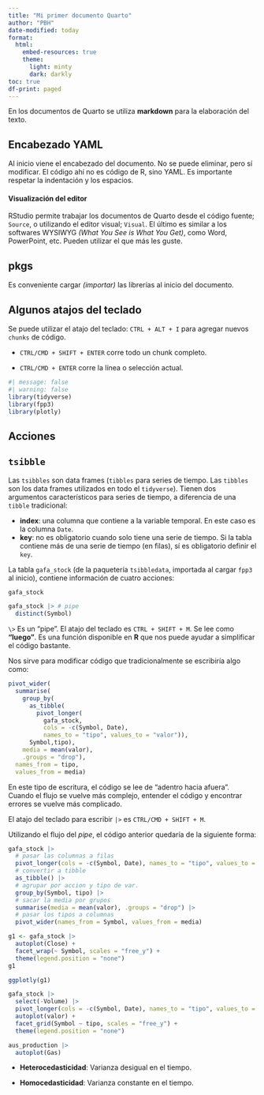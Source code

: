 ```yaml
---
title: "Mi primer documento Quarto"
author: "PBH"
date-modified: today
format: 
  html:
    embed-resources: true
    theme:
      light: minty
      dark: darkly
toc: true
df-print: paged
---
```




En los documentos de Quarto se utiliza **markdown** para la elaboración del texto.

:::{.callout-note collapse="true"}
## Encabezado YAML
Al inicio viene el encabezado del documento. No se puede eliminar, pero sí modificar. El código ahí no es código de R, sino YAML. Es importante respetar la indentación y los espacios.

#### Visualización del editor

RStudio permite trabajar los documentos de Quarto desde el código fuente; `Source`, o utilizando el editor visual; `Visual`. El último es similar a los softwares WYSIWYG *(What You See is What You Get)*, como Word, PowerPoint, etc. Pueden utilizar el que más les guste.

:::

## pkgs

Es conveniente cargar *(importar)* las librerías al inicio del documento.

:::{.callout-tip collapse="true"}
## Algunos atajos del teclado
Se puede utilizar el atajo del teclado: `CTRL + ALT + I` para agregar nuevos `chunks` de código.

-   `CTRL/CMD + SHIFT + ENTER` corre todo un chunk completo.

-   `CTRL/CMD + ENTER` corre la línea o selección actual.

:::

```r
#| message: false
#| warning: false
library(tidyverse)
library(fpp3)
library(plotly)
```

## Acciones

:::{.callout-note collapse="true"}
## `tsibble`

Las `tsibbles` son data frames (`tibbles` para series de tiempo. Las `tibbles` son los data frames utilizados en todo el `tidyverse`). Tienen dos argumentos característicos para series de tiempo, a diferencia de una `tibble` tradicional:

- **index**: una columna que contiene a la variable temporal. En este caso es la columna `Date`.
- **key**: no es obligatorio cuando solo tiene una serie de tiempo. Si la tabla contiene más de una serie de tiempo (en filas), sí es obligatorio definir el `key`.

:::

La tabla `gafa_stock` (de la paquetería `tsibbledata`, importada al cargar `fpp3` al inicio), contiene información de cuatro acciones:

```r
gafa_stock

gafa_stock |> # pipe
  distinct(Symbol)
```


:::{.callout-important}
`\>` Es un "pipe". El atajo del teclado es `CTRL + SHIFT + M`. Se lee como **"luego"**. Es una función disponible en **R** que nos puede ayudar a simplificar el código bastante.
:::

Nos sirve para modificar código que tradicionalmente se escribiría algo como:

```r
pivot_wider(
  summarise(
    group_by(
      as_tibble(
        pivot_longer(
          gafa_stock, 
          cols = -c(Symbol, Date), 
          names_to = "tipo", values_to = "valor")),
      Symbol,tipo),
    media = mean(valor),
    .groups = "drop"),
  names_from = tipo, 
  values_from = media)
```

En este tipo de escritura, el código se lee de "adentro hacia afuera". Cuando el flujo se vuelve más complejo, entender el código y encontrar errores se vuelve más complicado.

:::{.callout-tip appearance="simple"}
El atajo del teclado para escribir ` |> ` es `CTRL/CMD + SHIFT + M`.
:::

Utilizando el flujo del *pipe*, el código anterior quedaría de la siguiente forma:

```r
gafa_stock |> 
  # pasar las columnas a filas
  pivot_longer(cols = -c(Symbol, Date), names_to = "tipo", values_to = "valor") |> 
  # convertir a tibble
  as_tibble() |> 
  # agrupar por accion y tipo de var.
  group_by(Symbol, tipo) |> 
  # sacar la media por grupos
  summarise(media = mean(valor), .groups = "drop") |> 
  # pasar los tipos a columnas
  pivot_wider(names_from = Symbol, values_from = media)
```




```r
g1 <- gafa_stock |> 
  autoplot(Close) +
  facet_wrap(~ Symbol, scales = "free_y") +
  theme(legend.position = "none")
g1

ggplotly(g1)
```

```r
gafa_stock |> 
  select(-Volume) |>
  pivot_longer(cols = -c(Symbol, Date), names_to = "tipo", values_to = "valor") |> 
  autoplot(valor) +
  facet_grid(Symbol ~ tipo, scales = "free_y") +
  theme(legend.position = "none")
```

```r
aus_production |> 
  autoplot(Gas)
```

- **Heterocedasticidad**: Varianza desigual en el tiempo.

- **Homocedasticidad**: Varianza constante en el tiempo.
